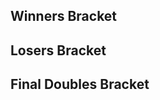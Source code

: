 {{DISPLAYTITLE:Revival of Melee: Doubles Bracket}}{{SetGame|melee}}
{{tabs static
|name1=Overview
|link1=Revival of Melee/1
|name2=Singles Bracket
|link2=Revival of Melee/1/Singles Bracket
|name3=Doubles Bracket
|link3=Revival of Melee/1/Doubles Bracket
|This=3
}}
==Winners Bracket==
{{64DEDoublesWBracketA
<!-- ROUND 1 -->
|r1m1t1p1=Mango |r1m1t1p1flag=us
|r1m1t1p2=PC Chris |r1m1t1p2flag=us |r1m1t1score={{win}}
|r1m1t2p1=Bye |r1m1t2p1flag=
|r1m1t2p2=Bye |r1m1t2p2flag= |r1m1t2score=
|r1m1win=1

|r1m2t1p1=Manalord |r1m2t1p1flag=us
|r1m2t1p2=Spawn |r1m2t1p2flag=us |r1m2t1score=
|r1m2t2p1=Josh |r1m2t2p1flag=us
|r1m2t2p2=Hazz |r1m2t2p2flag=us |r1m2t2score={{win}}
|r1m2win=2

|r1m3t1p1=KoJ |r1m3t1p1flag=
|r1m3t1p2=Kwan |r1m3t1p2flag= |r1m3t1score=
|r1m3t2p1=Jiano |r1m3t2p1flag=us
|r1m3t2p2=Vidjo |r1m3t2p2flag=us |r1m3t2score={{win}}
|r1m3win=2

|r1m4t1p1=Reno |r1m4t1p1flag=us
|r1m4t1p2=HBK |r1m4t1p2flag=us |r1m4t1score={{win}}
|r1m4t2p1=Bye |r1m4t2p1flag=
|r1m4t2p2=Bye |r1m4t2p2flag= |r1m4t2score=
|r1m4win=1

|r1m5t1p1=G$ |r1m5t1p1flag=us
|r1m5t1p2=Alukard |r1m5t1p2flag=us |r1m5t1score={{win}}
|r1m5t2p1=Bye |r1m5t2p1flag=
|r1m5t2p2=Bye |r1m5t2p2flag= |r1m5t2score=
|r1m5win=1

|r1m6t1p1=LECERO |r1m6t1p1flag=
|r1m6t1p2=BEER |r1m6t1p2flag= |r1m6t1score={{win}}
|r1m6t2p1=Anon |r1m6t2p1flag=
|r1m6t2p2=Unc |r1m6t2p2flag= |r1m6t2score=
|r1m6win=1

|r1m7t1p1=Kage |r1m7t1p1flag=ca
|r1m7t1p2=Vwins |r1m7t1p2flag=ca |r1m7t1score={{win}}
|r1m7t2p1=Bye |r1m7t2p1flag=
|r1m7t2p2=Bye |r1m7t2p2flag= |r1m7t2score=
|r1m7win=1

|r1m8t1p1=Milos |r1m8t1p1flag=us
|r1m8t1p2=PB&J |r1m8t1p2flag=us |r1m8t1score=
|r1m8t2p1=JFox |r1m8t2p1flag=us
|r1m8t2p2=Lovage |r1m8t2p2flag=us |r1m8t2score={{win}}
|r1m8win=2

|r1m9t1p1=Cactuar |r1m9t1p1flag=us
|r1m9t1p2=DaShizWiz |r1m9t1p2flag=us |r1m9t1score={{win}}
|r1m9t2p1=Bye |r1m9t2p1flag=
|r1m9t2p2=Bye |r1m9t2p2flag= |r1m9t2score=
|r1m9win=1

|r1m10t1p1=Bear |r1m10t1p1flag=us
|r1m10t1p2=HIV+ |r1m10t1p2flag=us |r1m10t1score={{win}}
|r1m10t2p1=Spicer Moo Moo |r1m10t2p1flag=
|r1m10t2p2=She was legal in dog years |r1m10t2p2flag= |r1m10t2score=
|r1m10win=1

|r1m11t1p1=I.B. |r1m11t1p1flag=ca
|r1m11t1p2=KirbyKaze |r1m11t1p2flag=ca |r1m11t1score={{win}}
|r1m11t2p1=ArcNatural |r1m11t2p1flag=us
|r1m11t2p2=Roman |r1m11t2p2flag= |r1m11t2score=
|r1m11win=1

|r1m12t1p1=Thumbswayup |r1m12t1p1flag=us
|r1m12t1p2=Kyu |r1m12t1p2flag= |r1m12t1score={{win}}
|r1m12t2p1=dan |r1m12t2p1flag=
|r1m12t2p2=v |r1m12t2p2flag= |r1m12t2score=
|r1m12win=1

|r1m13t1p1=Zhu |r1m13t1p1flag=us
|r1m13t1p2=Drephen |r1m13t1p2flag=us |r1m13t1score={{win}}
|r1m13t2p1=Bye |r1m13t2p1flag=
|r1m13t2p2=Bye |r1m13t2p2flag= |r1m13t2score=
|r1m13win=1

|r1m14t1p1=DeathKnight |r1m14t1p1flag=us
|r1m14t1p2=John |r1m14t1p2flag= |r1m14t1score=
|r1m14t2p1=Prog |r1m14t2p1flag=us
|r1m14t2p2=CanISmash |r1m14t2p2flag=us |r1m14t2score={{win}}
|r1m14win=2

|r1m15t1p1=Colbol |r1m15t1p1flag=us
|r1m15t1p2=Hungrybox |r1m15t1p2flag=us |r1m15t1score={{win}}
|r1m15t2p1=Bye |r1m15t2p1flag=
|r1m15t2p2=Bye |r1m15t2p2flag= |r1m15t2score=
|r1m15win=1

|r1m16t1p1=doyoung2win |r1m16t1p1flag=us
|r1m16t1p2=DCScribZ |r1m16t1p2flag=us |r1m16t1score={{win}}
|r1m16t2p1=Parlnock |r1m16t2p1flag=
|r1m16t2p2=PimpUigi |r1m16t2p2flag=us |r1m16t2score=
|r1m16win=1

|r1m17t1p1=Bye |r1m17t1p1flag=
|r1m17t1p2=Bye |r1m17t1p2flag= |r1m17t1score=
|r1m17t2p1=Mew2King |r1m17t2p1flag=us
|r1m17t2p2=Jman |r1m17t2p2flag=us |r1m17t2score={{win}}
|r1m17win=2

|r1m18t1p1=max |r1m18t1p1flag=
|r1m18t1p2=jon |r1m18t1p2flag= |r1m18t1score={{win}}
|r1m18t2p1=Waffle |r1m18t2p1flag=
|r1m18t2p2=Stratford |r1m18t2p2flag= |r1m18t2score=
|r1m18win=1

|r1m19t1p1=RaynEX |r1m19t1p1flag=ca
|r1m19t1p2=Unknown522 |r1m19t1p2flag=ca |r1m19t1score={{win}}
|r1m19t2p1=Bye |r1m19t2p1flag=
|r1m19t2p2=Bye |r1m19t2p2flag= |r1m19t2score=
|r1m19win=1

|r1m20t1p1=Big D |r1m20t1p1flag=us
|r1m20t1p2=Watty |r1m20t1p2flag=us |r1m20t1score={{win}}
|r1m20t2p1=Bye |r1m20t2p1flag=
|r1m20t2p2=Bye |r1m20t2p2flag= |r1m20t2score=
|r1m20win=1

|r1m21t1p1=ChuDat |r1m21t1p1flag=us
|r1m21t1p2=Azen |r1m21t1p2flag=us |r1m21t1score={{win}}
|r1m21t2p1=Bye |r1m21t2p1flag=
|r1m21t2p2=Bye |r1m21t2p2flag= |r1m21t2score=
|r1m21win=1

|r1m22t1p1=DarkCloud |r1m22t1p1flag=
|r1m22t1p2=Nito |r1m22t1p2flag= |r1m22t1score=
|r1m22t2p1=House MD |r1m22t2p1flag=
|r1m22t2p2=BillyWoo |r1m22t2p2flag= |r1m22t2score={{win}}
|r1m22win=2

|r1m23t1p1=Eggm |r1m23t1p1flag=us
|r1m23t1p2=Swiftbass |r1m23t1p2flag=us |r1m23t1score={{win}}
|r1m23t2p1=Bye |r1m23t2p1flag=
|r1m23t2p2=Bye |r1m23t2p2flag= |r1m23t2score=
|r1m23win=1

|r1m24t1p1=Phish-it |r1m24t1p1flag=us
|r1m24t1p2=Bailey |r1m24t1p2flag=us |r1m24t1score={{win}}
|r1m24t2p1=Shminkledorf |r1m24t2p1flag=us
|r1m24t2p2=Chewman |r1m24t2p2flag=us |r1m24t2score=
|r1m24win=1

|r1m25t1p1=Cort |r1m25t1p1flag=us
|r1m25t1p2=KoreanDJ |r1m25t1p2flag=us |r1m25t1score={{win}}
|r1m25t2p1=Bye |r1m25t2p1flag=
|r1m25t2p2=Bye |r1m25t2p2flag= |r1m25t2score=
|r1m25win=1

|r1m26t1p1=Copycat |r1m26t1p1flag=us
|r1m26t1p2=Sensei |r1m26t1p2flag=us |r1m26t1score={{win}}
|r1m26t2p1=$mike |r1m26t2p1flag=us
|r1m26t2p2=Trademark |r1m26t2p2flag=us |r1m26t2score=
|r1m26win=1

|r1m27t1p1=Jaden |r1m27t1p1flag=us
|r1m27t1p2=Tec0 |r1m27t1p2flag=us |r1m27t1score={{win}}
|r1m27t2p1=Sylar |r1m27t2p1flag=ca
|r1m27t2p2=Europhoria |r1m27t2p2flag=ca |r1m27t2score=
|r1m27win=1

|r1m28t1p1=Sanuzi |r1m28t1p1flag=ca
|r1m28t1p2=Idea |r1m28t1p2flag=ca |r1m28t1score={{win}}
|r1m28t2p1=Ghetto |r1m28t2p1flag=
|r1m28t2p2=UltimaScout |r1m28t2p2flag=us |r1m28t2score=
|r1m28win=1

|r1m29t1p1=Scar |r1m29t1p1flag=us
|r1m29t1p2=Wife |r1m29t1p2flag=us |r1m29t1score={{win}}
|r1m29t2p1=Bye |r1m29t2p1flag=
|r1m29t2p2=Bye |r1m29t2p2flag= |r1m29t2score=
|r1m29win=1

|r1m30t1p1=Chivalruse |r1m30t1p1flag=us
|r1m30t1p2=Goku |r1m30t1p2flag= |r1m30t1score=
|r1m30t2p1=Mogwai |r1m30t2p1flag=us
|r1m30t2p2=xyt |r1m30t2p2flag= |r1m30t2score={{win}}
|r1m30win=2

|r1m31t1p1=QueenDVS |r1m31t1p1flag=us
|r1m31t1p2=RockCrock |r1m31t1p2flag=us |r1m31t1score={{win}}
|r1m31t2p1=Bye |r1m31t2p1flag=
|r1m31t2p2=Bye |r1m31t2p2flag= |r1m31t2score=
|r1m31win=1

|r1m32t1p1=Hax |r1m32t1p1flag=us
|r1m32t1p2=Pakman |r1m32t1p2flag=us |r1m32t1score={{win}}
|r1m32t2p1=ChRed |r1m32t2p1flag=
|r1m32t2p2=KnightMare |r1m32t2p2flag=us |r1m32t2score=
|r1m32win=1

<!-- ROUND 2 -->
|r2m1t1p1=Mango |r2m1t1p1flag=us
|r2m1t1p2=PC Chris |r2m1t1p2flag=us |r2m1t1score={{win}}
|r2m1t2p1=Josh |r2m1t2p1flag=us
|r2m1t2p2=Hazz |r2m1t2p2flag=us |r2m1t2score=
|r2m1win=1

|r2m2t1p1=Jiano |r2m2t1p1flag=us
|r2m2t1p2=Vidjo |r2m2t1p2flag=us |r2m2t1score={{win}}
|r2m2t2p1=Reno |r2m2t2p1flag=us
|r2m2t2p2=HBK |r2m2t2p2flag=us |r2m2t2score=
|r2m2win=1

|r2m3t1p1=G$ |r2m3t1p1flag=us
|r2m3t1p2=Alukard |r2m3t1p2flag=us |r2m3t1score={{win}}
|r2m3t2p1=LECERO |r2m3t2p1flag=
|r2m3t2p2=BEER |r2m3t2p2flag= |r2m3t2score=
|r2m3win=1

|r2m4t1p1=Kage |r2m4t1p1flag=ca
|r2m4t1p2=Vwins |r2m4t1p2flag=ca |r2m4t1score={{win}}
|r2m4t2p1=JFox |r2m4t2p1flag=us
|r2m4t2p2=Lovage |r2m4t2p2flag=us |r2m4t2score=
|r2m4win=1

|r2m5t1p1=Cactuar |r2m5t1p1flag=us
|r2m5t1p2=DaShizWiz |r2m5t1p2flag=us |r2m5t1score={{win}}
|r2m5t2p1=Bear |r2m5t2p1flag=us
|r2m5t2p2=HIV+ |r2m5t2p2flag=us |r2m5t2score=
|r2m5win=1

|r2m6t1p1=I.B. |r2m6t1p1flag=ca
|r2m6t1p2=KirbyKaze |r2m6t1p2flag=ca |r2m6t1score={{win}}
|r2m6t2p1=Thumbswayup |r2m6t2p1flag=us
|r2m6t2p2=Kyu |r2m6t2p2flag= |r2m6t2score=
|r2m6win=1

|r2m7t1p1=Zhu |r2m7t1p1flag=us
|r2m7t1p2=Drephen |r2m7t1p2flag=us |r2m7t1score={{win}}
|r2m7t2p1=Prog |r2m7t2p1flag=us
|r2m7t2p2=CanISmash |r2m7t2p2flag=us |r2m7t2score=
|r2m7win=1

|r2m8t1p1=Colbol |r2m8t1p1flag=us
|r2m8t1p2=Hungrybox |r2m8t1p2flag=us |r2m8t1score={{win}}
|r2m8t2p1=doyoung2win |r2m8t2p1flag=us
|r2m8t2p2=DCScribZ |r2m8t2p2flag=us |r2m8t2score=
|r2m8win=1

|r2m9t1p1=Mew2King |r2m9t1p1flag=us
|r2m9t1p2=Jman |r2m9t1p2flag=us |r2m9t1score={{win}}
|r2m9t2p1=max |r2m9t2p1flag=
|r2m9t2p2=jon |r2m9t2p2flag= |r2m9t2score=
|r2m9win=1

|r2m10t1p1=RaynEX |r2m10t1p1flag=ca
|r2m10t1p2=Unknown522 |r2m10t1p2flag=ca |r2m10t1score={{win}}
|r2m10t2p1=Big D |r2m10t2p1flag=us
|r2m10t2p2=Watty |r2m10t2p2flag=us |r2m10t2score=
|r2m10win=1

|r2m11t1p1=ChuDat |r2m11t1p1flag=us
|r2m11t1p2=Azen |r2m11t1p2flag=us |r2m11t1score={{win}}
|r2m11t2p1=House MD |r2m11t2p1flag=
|r2m11t2p2=BillyWoo |r2m11t2p2flag= |r2m11t2score=
|r2m11win=1

|r2m12t1p1=Eggm |r2m12t1p1flag=us
|r2m12t1p2=Swiftbass |r2m12t1p2flag=us |r2m12t1score={{win}}
|r2m12t2p1=Phish-it |r2m12t2p1flag=us
|r2m12t2p2=Bailey |r2m12t2p2flag=us |r2m12t2score=
|r2m12win=1

|r2m13t1p1=Cort |r2m13t1p1flag=us
|r2m13t1p2=KoreanDJ |r2m13t1p2flag=us |r2m13t1score={{win}}
|r2m13t2p1=Copycat |r2m13t2p1flag=us
|r2m13t2p2=Sensei |r2m13t2p2flag=us |r2m13t2score=
|r2m13win=1

|r2m14t1p1=Jaden |r2m14t1p1flag=us
|r2m14t1p2=Tec0 |r2m14t1p2flag=us |r2m14t1score={{win}}
|r2m14t2p1=Sanuzi |r2m14t2p1flag=ca
|r2m14t2p2=Idea |r2m14t2p2flag=ca |r2m14t2score=
|r2m14win=1

|r2m15t1p1=Scar |r2m15t1p1flag=us
|r2m15t1p2=Wife |r2m15t1p2flag=us |r2m15t1score={{win}}
|r2m15t2p1=Mogwai |r2m15t2p1flag=us
|r2m15t2p2=xyt |r2m15t2p2flag= |r2m15t2score=
|r2m15win=1

|r2m16t1p1=QueenDVS |r2m16t1p1flag=us
|r2m16t1p2=RockCrock |r2m16t1p2flag=us |r2m16t1score={{win}}
|r2m16t2p1=Hax |r2m16t2p1flag=us
|r2m16t2p2=Pakman |r2m16t2p2flag=us |r2m16t2score=
|r2m16win=1

<!-- ROUND 3 -->
|r3m1t1p1=Mango |r3m1t1p1flag=us
|r3m1t1p2=PC Chris |r3m1t1p2flag=us |r3m1t1score={{win}}
|r3m1t2p1=Jiano |r3m1t2p1flag=us
|r3m1t2p2=Vidjo |r3m1t2p2flag=us |r3m1t2score=
|r3m1win=1

|r3m2t1p1=G$ |r3m2t1p1flag=us
|r3m2t1p2=Alukard |r3m2t1p2flag=us |r3m2t1score=
|r3m2t2p1=Kage |r3m2t2p1flag=ca
|r3m2t2p2=Vwins |r3m2t2p2flag=ca |r3m2t2score={{win}}
|r3m2win=2


|r3m3t1p1=Cactuar |r3m3t1p1flag=us
|r3m3t1p2=DaShizWiz |r3m3t1p2flag=us |r3m3t1score={{win}}
|r3m3t2p1=I.B. |r3m3t2p1flag=ca
|r3m3t2p2=KirbyKaze |r3m3t2p2flag=ca |r3m3t2score=
|r3m3win=1

|r3m4t1p1=Zhu |r3m4t1p1flag=us
|r3m4t1p2=Drephen |r3m4t1p2flag=us |r3m4t1score=
|r3m4t2p1=Colbol |r3m4t2p1flag=us
|r3m4t2p2=Hungrybox |r3m4t2p2flag=us |r3m4t2score={{win}}
|r3m4win=2

|r3m5t1p1=Mew2King |r3m5t1p1flag=us
|r3m5t1p2=Jman |r3m5t1p2flag=us |r3m5t1score={{win}}
|r3m5t2p1=RaynEX |r3m5t2p1flag=ca
|r3m5t2p2=Unknown522 |r3m5t2p2flag=ca |r3m5t2score=
|r3m5win=1

|r3m6t1p1=ChuDat |r3m6t1p1flag=us
|r3m6t1p2=Azen |r3m6t1p2flag=us |r3m6t1score=
|r3m6t2p1=Eggm |r3m6t2p1flag=us
|r3m6t2p2=Swiftbass |r3m6t2p2flag=us |r3m6t2score={{win}}
|r3m6win=2

|r3m7t1p1=Cort |r3m7t1p1flag=us
|r3m7t1p2=KoreanDJ |r3m7t1p2flag=us |r3m7t1score=
|r3m7t2p1=Jaden |r3m7t2p1flag=us
|r3m7t2p2=Tec0 |r3m7t2p2flag=us |r3m7t2score={{win}}
|r3m7win=2

|r3m8t1p1=Scar |r3m8t1p1flag=us
|r3m8t1p2=Wife |r3m8t1p2flag=us |r3m8t1score=
|r3m8t2p1=QueenDVS |r3m8t2p1flag=us
|r3m8t2p2=RockCrock |r3m8t2p2flag=us |r3m8t2score={{win}}
|r3m8win=2

<!-- ROUND 4 -->
|r4m1t1p1=Mango |r4m1t1p1flag=us
|r4m1t1p2=PC Chris |r4m1t1p2flag=us |r4m1t1score={{win}}
|r4m1t2p1=Kage |r4m1t2p1flag=ca
|r4m1t2p2=Vwins |r4m1t2p2flag=ca |r4m1t2score=
|r4m1win=1

|r4m2t1p1=Cactuar |r4m2t1p1flag=us
|r4m2t1p2=DaShizWiz |r4m2t1p2flag=us |r4m2t1score=
|r4m2t2p1=Colbol |r4m2t2p1flag=us
|r4m2t2p2=Hungrybox |r4m2t2p2flag=us |r4m2t2score={{win}}
|r4m2win=2

|r4m3t1p1=Mew2King |r4m3t1p1flag=us
|r4m3t1p2=Jman |r4m3t1p2flag=us |r4m3t1score={{win}}
|r4m3t2p1=Eggm |r4m3t2p1flag=us
|r4m3t2p2=Swiftbass |r4m3t2p2flag=us |r4m3t2score=
|r4m3win=1

|r4m4t1p1=Jaden |r4m4t1p1flag=us
|r4m4t1p2=Tec0 |r4m4t1p2flag=us |r4m4t1score={{win}}
|r4m4t2p1=QueenDVS |r4m4t2p1flag=us
|r4m4t2p2=RockCrock |r4m4t2p2flag=us |r4m4t2score=
|r4m4win=1

<!-- ROUND 5 -->
|r5m1t1p1=Mango |r5m1t1p1flag=us
|r5m1t1p2=PC Chris |r5m1t1p2flag=us |r5m1t1score={{win}}
|r5m1t2p1=Colbol |r5m1t2p1flag=us
|r5m1t2p2=Hungrybox |r5m1t2p2flag=us |r5m1t2score=
|r5m1win=1

|r5m2t1p1=Mew2King |r5m2t1p1flag=us
|r5m2t1p2=Jman |r5m2t1p2flag=us |r5m2t1score={{win}}
|r5m2t2p1=Jaden |r5m2t2p1flag=us
|r5m2t2p2=Tec0 |r5m2t2p2flag=us |r5m2t2score=
|r5m2win=1
}}
==Losers Bracket==
{{64DEDoublesLBracketSmwA
|tourneylink=Revival of Melee/1
|tourneyname=Revival of Melee
|l1placement=49-64
|l2placement=33-48
|l3placement=25-32
|l4placement=17-24
|l5placement=13-16
|l6placement=9-12
|l7placement=7-8
|l8placement=5-6

<!-- ROUND 1 -->
|l1m1t1p1=Bye |l1m1t1p1flag=
|l1m1t1p2=Bye |l1m1t1p2flag= |l1m1t1score=
|l1m1t2p1=Manalord |l1m1t2p1flag=us
|l1m1t2p2=Spawn |l1m1t2p2flag=us |l1m1t2score={{win}}
|l1m1win=2

|l1m2t1p1=KoJ |l1m2t1p1flag=
|l1m2t1p2=Kwan |l1m2t1p2flag= |l1m2t1score={{win}}
|l1m2t2p1=Bye |l1m2t2p1flag=
|l1m2t2p2=Bye |l1m2t2p2flag= |l1m2t2score=
|l1m2win=1

|l1m3t1p1=Bye |l1m3t1p1flag=
|l1m3t1p2=Bye |l1m3t1p2flag= |l1m3t1score=
|l1m3t2p1=Anon |l1m3t2p1flag=
|l1m3t2p2=Unc |l1m3t2p2flag= |l1m3t2score={{win}}
|l1m3win=2

|l1m4t1p1=Bye |l1m4t1p1flag=
|l1m4t1p2=Bye |l1m4t1p2flag= |l1m4t1score=
|l1m4t2p1=Milos |l1m4t2p1flag=us
|l1m4t2p2=PB&J |l1m4t2p2flag=us |l1m4t2score={{win}}
|l1m4win=2

|l1m5t1p1=Bye |l1m5t1p1flag=
|l1m5t1p2=Bye |l1m5t1p2flag= |l1m5t1score=
|l1m5t2p1=Spicer Moo Moo |l1m5t2p1flag=
|l1m5t2p2=She was legal in dog years |l1m5t2p2flag= |l1m5t2score={{win}}
|l1m5win=2

|l1m6t1p1=ArcNatural |l1m6t1p1flag=us
|l1m6t1p2=Roman |l1m6t1p2flag= |l1m6t1score=
|l1m6t2p1=dan |l1m6t2p1flag=
|l1m6t2p2=v |l1m6t2p2flag= |l1m6t2score={{win}}
|l1m6win=2

|l1m7t1p1=Bye |l1m7t1p1flag=
|l1m7t1p2=Bye |l1m7t1p2flag= |l1m7t1score=
|l1m7t2p1=DeathKnight |l1m7t2p1flag=us
|l1m7t2p2=John |l1m7t2p2flag= |l1m7t2score={{win}}
|l1m7win=2

|l1m8t1p1=Bye |l1m8t1p1flag=
|l1m8t1p2=Bye |l1m8t1p2flag= |l1m8t1score=
|l1m8t2p1=Parlnock |l1m8t2p1flag=
|l1m8t2p2=PimpUigi |l1m8t2p2flag=us |l1m8t2score={{win}}
|l1m8win=2

|l1m9t1p1=Bye |l1m9t1p1flag=
|l1m9t1p2=Bye |l1m9t1p2flag= |l1m9t1score=
|l1m9t2p1=Waffle |l1m9t2p1flag=
|l1m9t2p2=Stratford |l1m9t2p2flag= |l1m9t2score={{win}}
|l1m9win=2

|l1m10t1p1=Bye |l1m10t1p1flag=
|l1m10t1p2=Bye |l1m10t1p2flag= |l1m10t1score=
|l1m10t2p1=Bye |l1m10t2p1flag=
|l1m10t2p2=Bye |l1m10t2p2flag= |l1m10t2score=
|l1m10win=

|l1m11t1p1=Bye |l1m11t1p1flag=
|l1m11t1p2=Bye |l1m11t1p2flag= |l1m11t1score=
|l1m11t2p1=DarkCloud |l1m11t2p1flag=
|l1m11t2p2=Nito |l1m11t2p2flag= |l1m11t2score={{win}}
|l1m11win=2

|l1m12t1p1=Bye |l1m12t1p1flag=
|l1m12t1p2=Bye |l1m12t1p2flag= |l1m12t1score=
|l1m12t2p1=Shminkledorf |l1m12t2p1flag=us
|l1m12t2p2=Chewman |l1m12t2p2flag=us |l1m12t2score={{win}}
|l1m12win=2

|l1m13t1p1=Bye |l1m13t1p1flag=
|l1m13t1p2=Bye |l1m13t1p2flag= |l1m13t1score=
|l1m13t2p1=$mike |l1m13t2p1flag=us
|l1m13t2p2=Trademark |l1m13t2p2flag=us |l1m13t2score={{win}}
|l1m13win=2

|l1m14t1p1=Sylar |l1m14t1p1flag=ca
|l1m14t1p2=Europhoria |l1m14t1p2flag=ca |l1m14t1score={{win}}
|l1m14t2p1=Ghetto |l1m14t2p1flag=
|l1m14t2p2=UltimaScout |l1m14t2p2flag=us |l1m14t2score=
|l1m14win=1

|l1m15t1p1=Bye |l1m15t1p1flag=
|l1m15t1p2=Bye |l1m15t1p2flag= |l1m15t1score=
|l1m15t2p1=Chivalruse |l1m15t2p1flag=us
|l1m15t2p2=Goku |l1m15t2p2flag= |l1m15t2score={{win}}
|l1m15win=2

|l1m16t1p1=Bye |l1m16t1p1flag=
|l1m16t1p2=Bye |l1m16t1p2flag= |l1m16t1score=
|l1m16t2p1=ChRed |l1m16t2p1flag=
|l1m16t2p2=KnightMare |l1m16t2p2flag=us |l1m16t2score={{win}}
|l1m16win=2

<!-- ROUND 2 -->
|l2m1t1p1=Bear |l2m1t1p1flag=us
|l2m1t1p2=HIV+ |l2m1t1p2flag=us |l2m1t1score=
|l2m1t2p1=Manalord |l2m1t2p1flag=us
|l2m1t2p2=Spawn |l2m1t2p2flag=us |l2m1t2score={{win}}
|l2m1win=2

|l2m2t1p1=Thumbswayup |l2m2t1p1flag=us
|l2m2t1p2=Kyu |l2m2t1p2flag= |l2m2t1score=
|l2m2t2p1=KoJ |l2m2t2p1flag=
|l2m2t2p2=Kwan |l2m2t2p2flag= |l2m2t2score={{win}}
|l2m2win=2

|l2m3t1p1=Prog |l2m3t1p1flag=us
|l2m3t1p2=CanISmash |l2m3t1p2flag=us |l2m3t1score={{win}}
|l2m3t2p1=Anon |l2m3t2p1flag=
|l2m3t2p2=Unc |l2m3t2p2flag= |l2m3t2score=
|l2m3win=1

|l2m4t1p1=doyoung2win |l2m4t1p1flag=us
|l2m4t1p2=DCScribZ |l2m4t1p2flag=us |l2m4t1score={{win}}
|l2m4t2p1=Milos |l2m4t2p1flag=us
|l2m4t2p2=PB&J |l2m4t2p2flag=us |l2m4t2score=
|l2m4win=1

|l2m5t1p1=Josh |l2m5t1p1flag=us
|l2m5t1p2=Hazz |l2m5t1p2flag=us |l2m5t1score={{win}}
|l2m5t2p1=Spicer Moo Moo |l2m5t2p1flag=
|l2m5t2p2=She was legal in dog years |l2m5t2p2flag= |l2m5t2score=
|l2m5win=1

|l2m6t1p1=Reno |l2m6t1p1flag=us
|l2m6t1p2=HBK |l2m6t1p2flag=us |l2m6t1score={{win}}
|l2m6t2p1=dan |l2m6t2p1flag=
|l2m6t2p2=v |l2m6t2p2flag= |l2m6t2score=
|l2m6win=1

|l2m7t1p1=LECERO |l2m7t1p1flag=
|l2m7t1p2=BEER |l2m7t1p2flag= |l2m7t1score={{win}}
|l2m7t2p1=DeathKnight |l2m7t2p1flag=us
|l2m7t2p2=John |l2m7t2p2flag= |l2m7t2score=
|l2m7win=1

|l2m8t1p1=JFox |l2m8t1p1flag=us
|l2m8t1p2=Lovage |l2m8t1p2flag=us |l2m8t1score={{win}}
|l2m8t2p1=Parlnock |l2m8t2p1flag=
|l2m8t2p2=PimpUigi |l2m8t2p2flag=us |l2m8t2score=
|l2m8win=1

|l2m9t1p1=Copycat |l2m9t1p1flag=us
|l2m9t1p2=Sensei |l2m9t1p2flag=us |l2m9t1score={{win}}
|l2m9t2p1=Waffle |l2m9t2p1flag=
|l2m9t2p2=Stratford |l2m9t2p2flag= |l2m9t2score=
|l2m9win=1

|l2m10t1p1=Bye |l2m10t1p1flag=
|l2m10t1p2=Bye |l2m10t1p2flag= |l2m10t1score=
|l2m10t2p1=Sanuzi |l2m10t2p1flag=ca
|l2m10t2p2=Idea |l2m10t2p2flag=ca |l2m10t2score={{win}}
|l2m10win=2

|l2m11t1p1=Mogwai |l2m11t1p1flag=us
|l2m11t1p2=xyt |l2m11t1p2flag= |l2m11t1score={{win}}
|l2m11t2p1=DarkCloud |l2m11t2p1flag=
|l2m11t2p2=Nito |l2m11t2p2flag= |l2m11t2score=
|l2m11win=1

|l2m12t1p1=Hax |l2m12t1p1flag=us
|l2m12t1p2=Pakman |l2m12t1p2flag=us |l2m12t1score={{win}}
|l2m12t2p1=Shminkledorf |l2m12t2p1flag=us
|l2m12t2p2=Chewman |l2m12t2p2flag=us |l2m12t2score=
|l2m12win=1

|l2m13t1p1=max |l2m13t1p1flag=
|l2m13t1p2=jon |l2m13t1p2flag= |l2m13t1score=
|l2m13t2p1=$mike |l2m13t2p1flag=us
|l2m13t2p2=Trademark |l2m13t2p2flag=us |l2m13t2score={{win}}
|l2m13win=2

|l2m14t1p1=Big D |l2m14t1p1flag=us
|l2m14t1p2=Watty |l2m14t1p2flag=us |l2m14t1score={{win}}
|l2m14t2p1=Sylar |l2m14t2p1flag=ca
|l2m14t2p2=Europhoria |l2m14t2p2flag=ca |l2m14t2score=
|l2m14win=1

|l2m15t1p1=House MD |l2m15t1p1flag=
|l2m15t1p2=BillyWoo |l2m15t1p2flag= |l2m15t1score={{win}}
|l2m15t2p1=Chivalruse |l2m15t2p1flag=us
|l2m15t2p2=Goku |l2m15t2p2flag= |l2m15t2score=
|l2m15win=1

|l2m16t1p1=Phish-it |l2m16t1p1flag=us
|l2m16t1p2=Bailey |l2m16t1p2flag=us |l2m16t1score={{win}}
|l2m16t2p1=ChRed |l2m16t2p1flag=
|l2m16t2p2=KnightMare |l2m16t2p2flag=us |l2m16t2score=
|l2m16win=1

<!-- ROUND 3 -->
|l3m1t1p1=Manalord |l3m1t1p1flag=us
|l3m1t1p2=Spawn |l3m1t1p2flag=us |l3m1t1score={{win}}
|l3m1t2p1=KoJ |l3m1t2p1flag=
|l3m1t2p2=Kwan |l3m1t2p2flag= |l3m1t2score=
|l3m1win=1

|l3m2t1p1=Prog |l3m2t1p1flag=us
|l3m2t1p2=CanISmash |l3m2t1p2flag=us |l3m2t1score={{win}}
|l3m2t2p1=doyoung2win |l3m2t2p1flag=us
|l3m2t2p2=DCScribZ |l3m2t2p2flag=us |l3m2t2score=
|l3m2win=1

|l3m3t1p1=Josh |l3m3t1p1flag=us
|l3m3t1p2=Hazz |l3m3t1p2flag=us |l3m3t1score={{win}}
|l3m3t2p1=Reno |l3m3t2p1flag=us
|l3m3t2p2=HBK |l3m3t2p2flag=us |l3m3t2score=
|l3m3win=1

|l3m4t1p1=LECERO |l3m4t1p1flag=
|l3m4t1p2=BEER |l3m4t1p2flag= |l3m4t1score={{win}}
|l3m4t2p1=JFox |l3m4t2p1flag=us
|l3m4t2p2=Lovage |l3m4t2p2flag=us |l3m4t2score=
|l3m4win=1

|l3m5t1p1=Copycat |l3m5t1p1flag=us
|l3m5t1p2=Sensei |l3m5t1p2flag=us |l3m5t1score={{win}}
|l3m5t2p1=Sanuzi |l3m5t2p1flag=ca
|l3m5t2p2=Idea |l3m5t2p2flag=ca |l3m5t2score=
|l3m5win=1

|l3m6t1p1=Mogwai |l3m6t1p1flag=us
|l3m6t1p2=xyt |l3m6t1p2flag= |l3m6t1score=
|l3m6t2p1=Hax |l3m6t2p1flag=us
|l3m6t2p2=Pakman |l3m6t2p2flag=us |l3m6t2score={{win}}
|l3m6win=2

|l3m7t1p1=$mike |l3m7t1p1flag=us
|l3m7t1p2=Trademark |l3m7t1p2flag=us |l3m7t1score=
|l3m7t2p1=Big D |l3m7t2p1flag=us
|l3m7t2p2=Watty |l3m7t2p2flag=us |l3m7t2score={{win}}
|l3m7win=2

|l3m8t1p1=House MD |l3m8t1p1flag=
|l3m8t1p2=BillyWoo |l3m8t1p2flag= |l3m8t1score=
|l3m8t2p1=Phish-it |l3m8t2p1flag=us
|l3m8t2p2=Bailey |l3m8t2p2flag=us |l3m8t2score={{win}}
|l3m8win=2

<!-- ROUND 4 -->
|l4m1t1p1=ChuDat |l4m1t1p1flag=us
|l4m1t1p2=Azen |l4m1t1p2flag=us |l4m1t1score={{win}}
|l4m1t2p1=Manalord |l4m1t2p1flag=us
|l4m1t2p2=Spawn |l4m1t2p2flag=us |l4m1t2score=
|l4m1win=1

|l4m2t1p1=RaynEX |l4m2t1p1flag=ca
|l4m2t1p2=Unknown522 |l4m2t1p2flag=ca |l4m2t1score={{win}}
|l4m2t2p1=Prog |l4m2t2p1flag=us
|l4m2t2p2=CanISmash |l4m2t2p2flag=us |l4m2t2score=
|l4m2win=1

|l4m3t1p1=Scar |l4m3t1p1flag=us
|l4m3t1p2=Wife |l4m3t1p2flag=us |l4m3t1score={{win}}
|l4m3t2p1=Josh |l4m3t2p1flag=us
|l4m3t2p2=Hazz |l4m3t2p2flag=us |l4m3t2score=
|l4m3win=1

|l4m4t1p1=Cort |l4m4t1p1flag=us
|l4m4t1p2=KoreanDJ |l4m4t1p2flag=us |l4m4t1score={{win}}
|l4m4t2p1=LECERO |l4m4t2p1flag=
|l4m4t2p2=BEER |l4m4t2p2flag= |l4m4t2score=
|l4m4win=1

|l4m5t1p1=G$ |l4m5t1p1flag=us
|l4m5t1p2=Alukard |l4m5t1p2flag=us |l4m5t1score={{win}}
|l4m5t2p1=Copycat |l4m5t2p1flag=us
|l4m5t2p2=Sensei |l4m5t2p2flag=us |l4m5t2score=
|l4m5win=1

|l4m6t1p1=Jiano |l4m6t1p1flag=us
|l4m6t1p2=Vidjo |l4m6t1p2flag=us |l4m6t1score=
|l4m6t2p1=Hax |l4m6t2p1flag=us
|l4m6t2p2=Pakman |l4m6t2p2flag=us |l4m6t2score={{win}}
|l4m6win=2

|l4m7t1p1=Zhu |l4m7t1p1flag=us
|l4m7t1p2=Drephen |l4m7t1p2flag=us |l4m7t1score={{win}}
|l4m7t2p1=Big D |l4m7t2p1flag=us
|l4m7t2p2=Watty |l4m7t2p2flag=us |l4m7t2score=
|l4m7win=1

|l4m8t1p1=I.B. |l4m8t1p1flag=ca
|l4m8t1p2=KirbyKaze |l4m8t1p2flag=ca |l4m8t1score={{win}}
|l4m8t2p1=Phish-it |l4m8t2p1flag=us
|l4m8t2p2=Bailey |l4m8t2p2flag=us |l4m8t2score=
|l4m8win=1

<!-- ROUND 5 -->
|l5m1t1p1=ChuDat |l5m1t1p1flag=us
|l5m1t1p2=Azen |l5m1t1p2flag=us |l5m1t1score={{win}}
|l5m1t2p1=RaynEX |l5m1t2p1flag=ca
|l5m1t2p2=Unknown522 |l5m1t2p2flag=ca |l5m1t2score=
|l5m1win=1

|l5m2t1p1=Scar |l5m2t1p1flag=us
|l5m2t1p2=Wife |l5m2t1p2flag=us |l5m2t1score=
|l5m2t2p1=Cort |l5m2t2p1flag=us
|l5m2t2p2=KoreanDJ |l5m2t2p2flag=us |l5m2t2score={{win}}
|l5m2win=2

|l5m3t1p1=G$ |l5m3t1p1flag=us
|l5m3t1p2=Alukard |l5m3t1p2flag=us |l5m3t1score={{win}}
|l5m3t2p1=Hax |l5m3t2p1flag=us
|l5m3t2p2=Pakman |l5m3t2p2flag=us |l5m3t2score=
|l5m3win=1

|l5m4t1p1=Zhu |l5m4t1p1flag=us
|l5m4t1p2=Drephen |l5m4t1p2flag=us |l5m4t1score={{win}}
|l5m4t2p1=I.B. |l5m4t2p1flag=ca
|l5m4t2p2=KirbyKaze |l5m4t2p2flag=ca |l5m4t2score=
|l5m4win=1

<!-- ROUND 6 -->
|l6m1t1p1=Cactuar |l6m1t1p1flag=us
|l6m1t1p2=DaShizWiz |l6m1t1p2flag=us |l6m1t1score=
|l6m1t2p1=ChuDat |l6m1t2p1flag=us
|l6m1t2p2=Azen |l6m1t2p2flag=us |l6m1t2score={{win}}
|l6m1win=2

|l6m2t1p1=Kage |l6m2t1p1flag=ca
|l6m2t1p2=Vwins |l6m2t1p2flag=ca |l6m2t1score={{win}}
|l6m2t2p1=Cort |l6m2t2p1flag=us
|l6m2t2p2=KoreanDJ |l6m2t2p2flag=us |l6m2t2score=
|l6m2win=1

|l6m3t1p1=QueenDVS |l6m3t1p1flag=us
|l6m3t1p2=RockCrock |l6m3t1p2flag=us |l6m3t1score=
|l6m3t2p1=G$ |l6m3t2p1flag=us
|l6m3t2p2=Alukard |l6m3t2p2flag=us |l6m3t2score={{win}}
|l6m3win=2

|l6m4t1p1=Eggm |l6m4t1p1flag=us
|l6m4t1p2=Swiftbass |l6m4t1p2flag=us |l6m4t1score=
|l6m4t2p1=Zhu |l6m4t2p1flag=us
|l6m4t2p2=Drephen |l6m4t2p2flag=us |l6m4t2score={{win}}
|l6m4win=2

<!-- ROUND 7 -->
|l7m1t1p1=ChuDat |l7m1t1p1flag=us
|l7m1t1p2=Azen |l7m1t1p2flag=us |l7m1t1score=
|l7m1t2p1=Kage |l7m1t2p1flag=ca
|l7m1t2p2=Vwins |l7m1t2p2flag=ca |l7m1t2score={{win}}
|l7m1win=2

|l7m2t1p1=G$ |l7m2t1p1flag=us
|l7m2t1p2=Alukard |l7m2t1p2flag=us |l7m2t1score={{win}}
|l7m2t2p1=Zhu |l7m2t2p1flag=us
|l7m2t2p2=Drephen |l7m2t2p2flag=us |l7m2t2score=
|l7m2win=1

<!-- ROUND 8 -->
|l8m1t1p1=Jaden |l8m1t1p1flag=us
|l8m1t1p2=Tec0 |l8m1t1p2flag=us |l8m1t1score=
|l8m1t2p1=Kage |l8m1t2p1flag=ca
|l8m1t2p2=Vwins |l8m1t2p2flag=ca |l8m1t2score={{win}}
|l8m1win=2

|l8m2t1p1=Colbol |l8m2t1p1flag=us
|l8m2t1p2=Hungrybox |l8m2t1p2flag=us |l8m2t1score={{win}}
|l8m2t2p1=G$ |l8m2t2p1flag=us
|l8m2t2p2=Alukard |l8m2t2p2flag=us |l8m2t2score=
|l8m2win=1
}}
<onlyinclude>
==Final Doubles Bracket==
{{DEFinalDoublesSmwBracket
|tourneylink=Revival of Melee/1
|tourneyname=Revival of Melee
|l1placement=4
|r2placement=3
|r3loserplacement=2
|r3winnerplacement=1

<!-- FROM WINNERS -->
|r1m1t1p1=Mango |r1m1t1p1flag=us
|r1m1t1p2=PC Chris |r1m1t1p2flag=us |r1m1t1score={{win}}
|r1m1t2p1=Mew2King |r1m1t2p1flag=us
|r1m1t2p2=Jman |r1m1t2p2flag=us |r1m1t2score=
|r1m1win=1

<!-- FROM LOSERS -->
|l1m1t1p1=Kage |l1m1t1p1flag=ca
|l1m1t1p2=Vwins |l1m1t1p2flag=ca |l1m1t1score={{win}}
|l1m1t2p1=Colbol |l1m1t2p1flag=us
|l1m1t2p2=Hungrybox |l1m1t2p2flag=us |l1m1t2score=
|l1m1win=1

<!-- LOSERS FINALS -->
|r2m1t1p1=Mew2King |r2m1t1p1flag=us
|r2m1t1p2=Jman |r2m1t1p2flag=us |r2m1t1score={{win}}
|r2m1t2p1=Kage |r2m1t2p1flag=ca
|r2m1t2p2=Vwins |r2m1t2p2flag=ca |r2m1t2score=
|r2m1win=1

<!-- GRAND FINALS -->
|r3m1t1p1=Mango |r3m1t1p1flag=us
|r3m1t1p2=PC Chris |r3m1t1p2flag=us |r3m1t1score=3
|r3m1t2p1=Mew2King |r3m1t2p1flag=us
|r3m1t2p2=Jman |r3m1t2p2flag=us |r3m1t2score=2
|r3m1win=1
|r3m1t1p1char1=jigglypuff |r3m1t1p1stock1=1 |r3m1t1p2char1=peach |r3m1t1p2stock1=1
|r3m1t2p1char1=sheik |r3m1t2p1stock1=0 |r3m1t2p2char1=fox |r3m1t2p2stock1=0 |r3m1win1=1 |r3m1stage1=Battlefield
|r3m1t1p1char2=jigglypuff |r3m1t1p1stock2=0 |r3m1t1p2char2=peach |r3m1t1p2stock2=0
|r3m1t2p1char2=sheik |r3m1t2p1stock2=1 |r3m1t2p2char2=fox |r3m1t2p2stock2=1 |r3m1win2=2 |r3m1stage2=Final Destination
|r3m1t1p1char3=jigglypuff |r3m1t1p1stock3=0 |r3m1t1p2char3=peach |r3m1t1p2stock3=0
|r3m1t2p1char3=sheik |r3m1t2p1stock3=1 |r3m1t2p2char3=fox |r3m1t2p2stock3=1 |r3m1win3=2 |r3m1stage3=Brinstar
|r3m1t1p1char4=jigglypuff |r3m1t1p1stock4=1 |r3m1t1p2char4=fox |r3m1t1p2stock4=1
|r3m1t2p1char4=sheik |r3m1t2p1stock4=0 |r3m1t2p2char4=fox |r3m1t2p2stock4=0 |r3m1win4=1 |r3m1stage4=Final Destination
|r3m1t1p1char5=jigglypuff |r3m1t1p1stock5=1 |r3m1t1p2char5=fox |r3m1t1p2stock5=2
|r3m1t2p1char5=sheik |r3m1t2p1stock5=0 |r3m1t2p2char5=fox |r3m1t2p2stock5=0 |r3m1win5=1 |r3m1stage5=Pokémon Stadium
|r3m1details={{BracketMatchDetails|preview=|lrthread=|interview=|recap=|comment=|live=|vodgame1=http://www.youtube.com/watch?v=025FhEtZDEc|vodgame2=http://www.youtube.com/watch?v=vTyhKe-kIAg|vodgame3=http://www.youtube.com/watch?v=g4bKyPR_NhA|vodgame4=http://www.youtube.com/watch?v=r6QdtdmU1Qs|vodgame5=http://www.youtube.com/watch?v=zIwPJ2nJqyY}}
}}
</onlyinclude>
